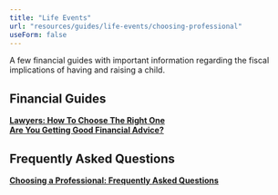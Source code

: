 ```yaml
---
title: "Life Events"
url: "resources/guides/life-events/choosing-professional"
useForm: false
---
```


  
A few financial guides with important information regarding the fiscal implications of having and raising a child.  
  

Financial Guides
----------------

[**Lawyers: How To Choose The Right One**](/resources/guides/life-events/lawyers-fg)  
[**Are You Getting Good Financial Advice?**](/resources/guides/life-events/financial-advice-fg)  

Frequently Asked Questions
--------------------------

[**Choosing a Professional: Frequently Asked Questions**](/resources/guides/frequently-asked-questions/choosing-professional-faq)